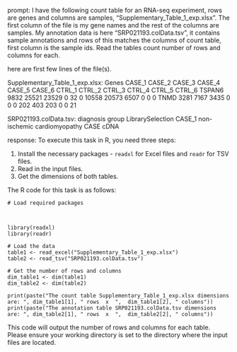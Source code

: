 prompt:
I have the following count table for an RNA-seq experiment, rows are genes and columns are samples, "Supplementary_Table_1_exp.xlsx". The first column of the file is my gene names and the rest of the columns are samples. My annotation data is here  "SRP021193.colData.tsv", it contains sample annotations and rows of this matches the columns of count table, first column is the sample ids. Read the tables count number of rows and columns for each.

here are first few lines of the file(s).

Supplementary_Table_1_exp.xlsx:
Genes	CASE_1	CASE_2	CASE_3	CASE_4	CASE_5	CASE_6	CTRL_1	CTRL_2	CTRL_3	CTRL_4	CTRL_5	CTRL_6
TSPAN6	9832	25521	23529	0	32	0	10558	20573	6507	0	0	 0
TNMD	3281	 7167	 3435	0	 0	0	  202	  403	 203	0	0	21


SRP021193.colData.tsv:
diagnosis	group	LibrarySelection
CASE_1	non-ischemic cardiomyopathy	CASE	cDNA


response:
To execute this task in R, you need three steps:

1. Install the necessary packages - `readxl` for Excel files and `readr` for TSV files.
2. Read in the input files.
3. Get the dimensions of both tables. 

The R code for this task is as follows:

```
# Load required packages



library(readxl)
library(readr)

# Load the data
table1 <- read_excel("Supplementary_Table_1_exp.xlsx")
table2 <- read_tsv("SRP021193.colData.tsv")

# Get the number of rows and columns
dim_table1 <- dim(table1)
dim_table2 <- dim(table2)

print(paste("The count table Supplementary_Table_1_exp.xlsx dimensions are: ", dim_table1[1], " rows  x  ",  dim_table1[2], " columns"))
print(paste("The annotation table SRP021193.colData.tsv dimensions are: ", dim_table2[1], " rows  x  ",  dim_table2[2], " columns"))
```

This code will output the number of rows and columns for each table. Please ensure your working directory is set to the directory where the input files are located.
